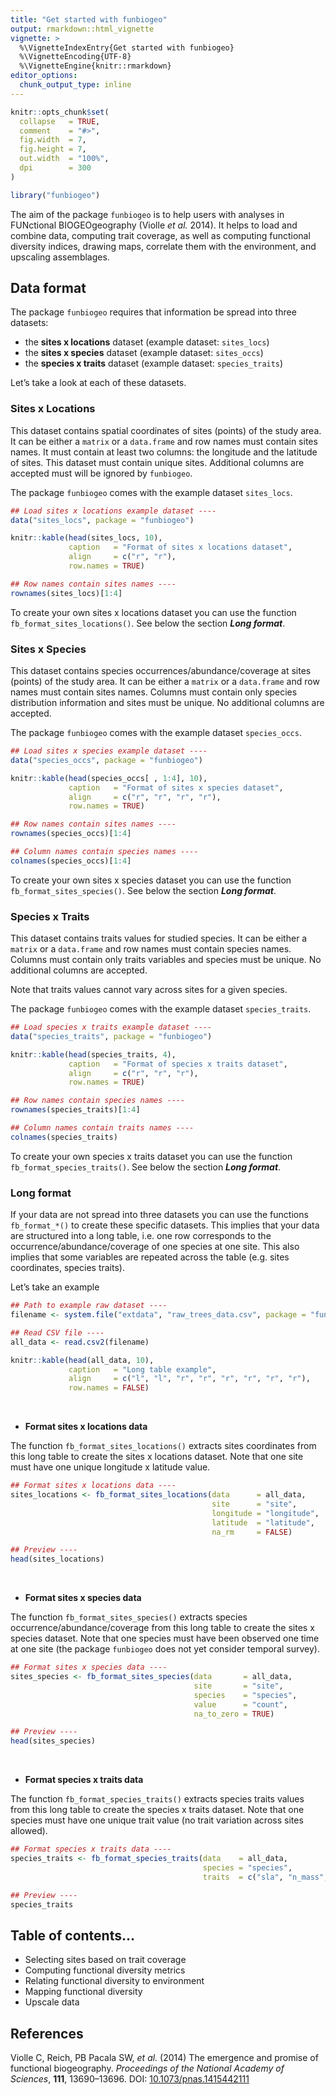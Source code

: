 ```yaml
---
title: "Get started with funbiogeo"
output: rmarkdown::html_vignette
vignette: >
  %\VignetteIndexEntry{Get started with funbiogeo}
  %\VignetteEncoding{UTF-8}
  %\VignetteEngine{knitr::rmarkdown}
editor_options: 
  chunk_output_type: inline
---
```


```r
knitr::opts_chunk$set(
  collapse   = TRUE,
  comment    = "#>",
  fig.width  = 7,
  fig.height = 7,
  out.width  = "100%",
  dpi        = 300
)
```

```r
library("funbiogeo")
```



The aim of the package `funbiogeo` is to help users with analyses in FUNctional 
BIOGEOgeography (Violle *et al.* 2014). It helps to load and combine data, 
computing trait coverage, as well as computing functional diversity indices, 
drawing maps, correlate them with the environment, and upscaling assemblages.



## Data format



The package `funbiogeo` requires that information be spread into three datasets:

-   the **sites x locations** dataset (example dataset: `sites_locs`)
-   the **sites x species** dataset (example dataset: `sites_occs`)
-   the **species x traits** dataset (example dataset: `species_traits`)

Let's take a look at each of these datasets.



### Sites x Locations



This dataset contains spatial coordinates of sites (points) of the study area. 
It can be either a `matrix` or a `data.frame` and row names must contain sites 
names. It must contain at least two columns: the longitude and the latitude of 
sites. This dataset must contain unique sites. Additional columns are accepted 
must will be ignored by `funbiogeo`.

The package `funbiogeo` comes with the example dataset `sites_locs`.



```r
## Load sites x locations example dataset ----
data("sites_locs", package = "funbiogeo")
```

```r
knitr::kable(head(sites_locs, 10), 
             caption   = "Format of sites x locations dataset", 
             align     = c("r", "r"),
             row.names = TRUE)
```

```r
## Row names contain sites names ----
rownames(sites_locs)[1:4]
```



To create your own sites x locations dataset you can use the function 
`fb_format_sites_locations()`. See below the section ***Long format***.



### Sites x Species



This dataset contains species occurrences/abundance/coverage at sites (points) 
of the study area. It can be either a `matrix` or a `data.frame` and row names 
must contain sites names. Columns must contain only species distribution 
information and sites must be unique. No additional columns are accepted.

The package `funbiogeo` comes with the example dataset `species_occs`.



```r
## Load sites x species example dataset ----
data("species_occs", package = "funbiogeo")
```

```r
knitr::kable(head(species_occs[ , 1:4], 10), 
             caption   = "Format of sites x species dataset", 
             align     = c("r", "r", "r", "r"),
             row.names = TRUE)
```

```r
## Row names contain sites names ----
rownames(species_occs)[1:4]
```

```r
## Column names contain species names ----
colnames(species_occs)[1:4]
```



To create your own sites x species dataset you can use the function 
`fb_format_sites_species()`. See below the section ***Long format***.



### Species x Traits



This dataset contains traits values for studied species. It can be either a 
`matrix` or a `data.frame` and row names must contain species names. Columns 
must contain only traits variables and species must be unique. No additional 
columns are accepted.

Note that traits values cannot vary across sites for a given species.

The package `funbiogeo` comes with the example dataset `species_traits`.



```r
## Load species x traits example dataset ----
data("species_traits", package = "funbiogeo")
```

```r
knitr::kable(head(species_traits, 4), 
             caption   = "Format of species x traits dataset", 
             align     = c("r", "r", "r"),
             row.names = TRUE)
```

```r
## Row names contain species names ----
rownames(species_traits)[1:4]
```

```r
## Column names contain traits names ----
colnames(species_traits)
```



To create your own species x traits dataset you can use the function 
`fb_format_species_traits()`. See below the section ***Long format***.



### Long format



If your data are not spread into three datasets you can use the functions
`fb_format_*()` to create these specific datasets. This implies that your data 
are structured into a long table, i.e. one row corresponds to the 
occurrence/abundance/coverage of one species at one site. This also implies that
some variables are repeated across the table (e.g. sites coordinates, species 
traits).

Let's take an example



```r
## Path to example raw dataset ----
filename <- system.file("extdata", "raw_trees_data.csv", package = "funbiogeo")

## Read CSV file ----
all_data <- read.csv2(filename)
```

```r
knitr::kable(head(all_data, 10), 
             caption   = "Long table example", 
             align     = c("l", "l", "r", "r", "r", "r", "r", "r"),
             row.names = FALSE)
```



<br />



-   **Format sites x locations data**



The function `fb_format_sites_locations()` extracts sites coordinates from this
long table to create the sites x locations dataset. Note that one site must have
one unique longitude x latitude value.



```r
## Format sites x locations data ----
sites_locations <- fb_format_sites_locations(data      = all_data, 
                                             site      = "site", 
                                             longitude = "longitude", 
                                             latitude  = "latitude",
                                             na_rm     = FALSE)

## Preview ----
head(sites_locations)
```



<br />



-   **Format sites x species data**



The function `fb_format_sites_species()` extracts species 
occurrence/abundance/coverage from this long table to create the 
sites x species dataset. Note that one species must have been observed one time 
at one site (the package `funbiogeo` does not yet consider temporal survey).



```r
## Format sites x species data ----
sites_species <- fb_format_sites_species(data       = all_data, 
                                         site       = "site", 
                                         species    = "species", 
                                         value      = "count",
                                         na_to_zero = TRUE)

## Preview ----
head(sites_species)
```



<br />



-   **Format species x traits data**



The function `fb_format_species_traits()` extracts species traits values from 
this long table to create the species x traits dataset. Note that one species 
must have one unique trait value (no trait variation across sites allowed).



```r
## Format species x traits data ----
species_traits <- fb_format_species_traits(data    = all_data, 
                                           species = "species", 
                                           traits  = c("sla", "n_mass", "wood_dens"))

## Preview ----
species_traits
```




## Table of contents...

-   Selecting sites based on trait coverage
-   Computing functional diversity metrics
-   Relating functional diversity to environment
-   Mapping functional diversity
-   Upscale data

## References

Violle C, Reich, PB Pacala SW, _et al._ (2014) 
The emergence and promise of functional biogeography. 
*Proceedings of the National Academy of Sciences*, **111**, 13690--13696. 
DOI: [10.1073/pnas.1415442111](https://doi.org/10.1073/pnas.1415442111)
